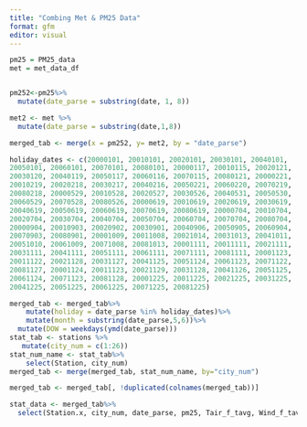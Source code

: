 ```yaml
---
title: "Combing Met & PM25 Data"
format: gfm
editor: visual
---
```


```r
pm25 = PM25_data
met = met_data_df


pm252<-pm25%>%
  mutate(date_parse = substring(date, 1, 8))

met2 <- met %>%
  mutate(date_parse = substring(date,1,8))

merged_tab <- merge(x = pm252, y= met2, by = "date_parse")

```

```r
holiday_dates <- c(20000101, 20010101, 20020101, 20030101, 20040101,
20050101, 20060101, 20070101, 20080101, 20000117, 20010115, 20020121,
20030120, 20040119, 20050117, 20060116, 20070115, 20080121, 20000221,
20010219, 20020218, 20030217, 20040216, 20050221, 20060220, 20070219,
20080218, 20000529, 20010528, 20020527, 20030526, 20040531, 20050530,
20060529, 20070528, 20080526, 20000619, 20010619, 20020619, 20030619,
20040619, 20050619, 20060619, 20070619, 20080619, 20000704, 20010704,
20020704, 20030704, 20040704, 20050704, 20060704, 20070704, 20080704,
20000904, 20010903, 20020902, 20030901, 20040906, 20050905, 20060904,
20070903, 20080901, 20001009, 20011008, 20021014, 20031013, 20041011,
20051010, 20061009, 20071008, 20081013, 20001111, 20011111, 20021111,
20031111, 20041111, 20051111, 20061111, 20071111, 20081111, 20001123,
20011122, 20021128, 20031127, 20041125, 20051124, 20061123, 20071122,
20081127, 20001124, 20011123, 20021129, 20031128, 20041126, 20051125,
20061124, 20071123, 20081128, 20001225, 20011225, 20021225, 20031225,
20041225, 20051225, 20061225, 20071225, 20081225)

merged_tab <- merged_tab%>%
    mutate(holiday = date_parse %in% holiday_dates)%>%
    mutate(month = substring(date_parse,5,6))%>%
  mutate(DOW = weekdays(ymd(date_parse)))
stat_tab <- stations %>%
   mutate(city_num = c(1:26))
stat_num_name <- stat_tab%>%
    select(Station, city_num)
merged_tab <- merge(merged_tab, stat_num_name, by="city_num")

merged_tab <- merged_tab[, !duplicated(colnames(merged_tab))]

stat_data <- merged_tab%>%
  select(Station.x, city_num, date_parse, pm25, Tair_f_tavg, Wind_f_tavg, Qair_f_tavg, Swnet_tavg, Lwnet_tavg, Qle_tavg, Qh_tavg, Qg_tavg, Rainf_tavg, Qsb_tavg, AvgSurfT_tavg, SoilMoist_S_tavg, SoilMoist_RZ_tavg, SoilMoist_P_tavg, TVeg_tavg, ESoil_tavg, ACond_tavg, Rainf_f_tavg, Psurf_f_tavg, SWdown_f_tavg, month, DOW, holiday)
```
